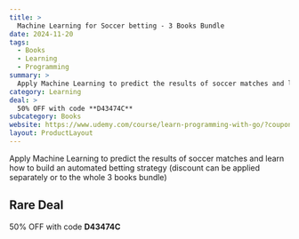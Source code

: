 ```yaml
---
title: >
  Machine Learning for Soccer betting - 3 Books Bundle
date: 2024-11-20
tags:
  - Books
  - Learning
  - Programming
summary: >
  Apply Machine Learning to predict the results of soccer matches and learn how to build an automated betting strategy (discount can be applied separately or to the whole 3 books bundle)
category: Learning
deal: >
  50% OFF with code **D43474C**
subcategory: Books
website: https://www.udemy.com/course/learn-programming-with-go/?couponCode=BLACKFRIDAY24
layout: ProductLayout
---
```

Apply Machine Learning to predict the results of soccer matches and learn how to build an automated betting strategy (discount can be applied separately or to the whole 3 books bundle)

## Rare Deal

50% OFF with code **D43474C**
